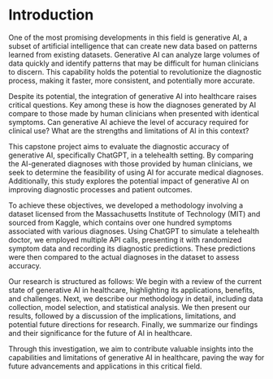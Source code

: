 # Introduction

One of the most promising developments in this field is generative AI, a subset of artificial intelligence that can create new data based on patterns learned from existing datasets. Generative AI can analyze large volumes of data quickly and identify patterns that may be difficult for human clinicians to discern. This capability holds the potential to revolutionize the diagnostic process, making it faster, more consistent, and potentially more accurate.

Despite its potential, the integration of generative AI into healthcare raises critical questions. Key among these is how the diagnoses generated by AI compare to those made by human clinicians when presented with identical symptoms. Can generative AI achieve the level of accuracy required for clinical use? What are the strengths and limitations of AI in this context?

This capstone project aims to evaluate the diagnostic accuracy of generative AI, specifically ChatGPT, in a telehealth setting. By comparing the AI-generated diagnoses with those provided by human clinicians, we seek to determine the feasibility of using AI for accurate medical diagnoses. Additionally, this study explores the potential impact of generative AI on improving diagnostic processes and patient outcomes.

To achieve these objectives, we developed a methodology involving a dataset licensed from the Massachusetts Institute of Technology (MIT) and sourced from Kaggle, which contains over one hundred symptoms associated with various diagnoses. Using ChatGPT to simulate a telehealth doctor, we employed multiple API calls, presenting it with randomized symptom data and recording its diagnostic predictions. These predictions were then compared to the actual diagnoses in the dataset to assess accuracy.

Our research is structured as follows: We begin with a review of the current state of generative AI in healthcare, highlighting its applications, benefits, and challenges. Next, we describe our methodology in detail, including data collection, model selection, and statistical analysis. We then present our results, followed by a discussion of the implications, limitations, and potential future directions for research. Finally, we summarize our findings and their significance for the future of AI in healthcare.

Through this investigation, we aim to contribute valuable insights into the capabilities and limitations of generative AI in healthcare, paving the way for future advancements and applications in this critical field.
